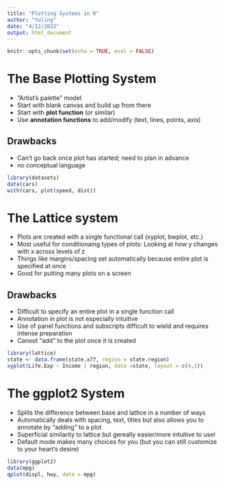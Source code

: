 ```yaml
---
title: "Plotting Systems in R"
author: "Yuling"
date: "4/12/2022"
output: html_document
---
```


```r
knitr::opts_chunk$set(echo = TRUE, eval = FALSE)
```

# The Base Plotting System
* "Artist's palette" model
* Start with blank canvas and build up from there
* Start with **plot function** (or similar)
* Use **annotation functions** to add/modify (text, lines, points, axis)

## Drawbacks
* Can't go back once plot has started; need to plan in advance
* no conceptual language

```r
library(datasets)
data(cars)
with(cars, plot(speed, dist))
```

# The Lattice system
* Plots are created with a single functional call (xyplot, bwplot, etc.)
* Most useful for conditionaing types of plots: Looking at how y changes with x across levels of z
* Things like margins/spacing set automatically because entire plot is specified at once
* Good for putting many plots on a screen

## Drawbacks
* Difficult to specify an entire plot in a single function call
* Annotation in plot is not especially intuitive
* Use of panel functions and subscripts difficult to wield and requires intense preparation
* Canoot "add" to the plot once it is created

```r
library(lattice)
state <- data.frame(state.x77, region = state.region)
xyplot(Life.Exp ~ Income | region, data =state, layout = c(4,1))
```

# The ggplot2 System
* Splits the difference between base and lattice in a number of ways
* Automatically deals with spacing, text, titles but also allows you to annotate by "adding" to a plot
* Superficial similarity to lattice but gereally easier/more intuitive to usel
* Default mode makes many choices for you (but you can still customize to your heart's desire)

```r
library(ggplot2)
data(mpg)
qplot(displ, hwy, data = mpg)
```

